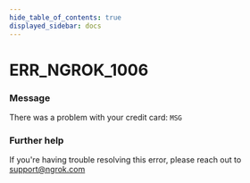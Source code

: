 ```yaml
---
hide_table_of_contents: true
displayed_sidebar: docs
---
```



# ERR_NGROK_1006

### Message
There was a problem with your credit card: `MSG`

<ErrorDetails error='err_ngrok_1006' />


### Further help
If you're having trouble resolving this error, please reach out to [support@ngrok.com](mailto:support@ngrok.com?subject=Help%20with%20ERR_NGROK_1006)

